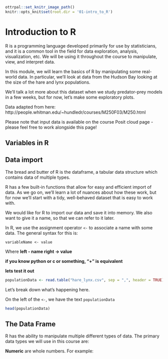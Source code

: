 ```r
ottrpal::set_knitr_image_path()
knitr::opts_knit$set(root.dir = '01-intro_to_R')
```

# Introduction to R 

R is a programming language developed primarily for use by statisticians, and it is a common tool in the field for data exploration, analysis, visualization, etc. We will be using it throughout the course to manipulate, view, and interpret data. 

In this module, we will learn the basics of R by manipulating some real-world data. In particular, we'll look at data from the Hudson Bay looking at the size of the hare and lynx populations. 

We'll talk a lot more about this dataset when we study predator-prey models in a few weeks, but for now, let's make some exploratory plots. 

Data adapted from here: http://people.whitman.edu/~hundledr/courses/M250F03/M250.html

Please note that input data is available on the course Posit cloud page - please feel free to work alongside this page! 

## Variables in R



## Data import 

The bread and butter of R is the dataframe, a tabular data structure which contains data of multiple types. 

R has a few built-in functions that allow for easy and efficient import of data. As we go on, we'll learn a lot of nuances about how these work, but for now we'll start with a tidy, well-behaved dataset that is easy to work with.

We would like for R to import our data and save it into memory. We also want to give it a name, so that we can refer to it later. 

In R, we use the assignment operator `<-` to associate a name with some data. The general syntax for this is: 

`variableName <- value`

Where **left - name right -> value**

**if you know python or c or something, "+" is equivalent**

**lets test it out**

```r
populationData <- read.table("hare_lynx.csv", sep = ",", header = TRUE)
```

Let's break down what's happening here.

On the left of the `<-`, we have the text `populationData` 



```r
head(populationData)
```

## The Data Frame

R has the ability to manipulate multiple different types of data. The primary data types we will use in this course are: 

**Numeric** are whole numbers. For example:

